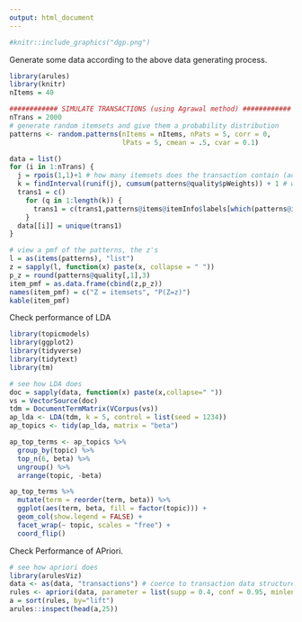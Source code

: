 ```yaml
---
output: html_document
---
```


```r
#knitr::include_graphics("dgp.png")
```

Generate some data according to the above data generating process.

```r
library(arules)
library(knitr)
nItems = 40

############ SIMULATE TRANSACTIONS (using Agrawal method) ############
nTrans = 2000
# generate random itemsets and give them a probability distribution
patterns <- random.patterns(nItems = nItems, nPats = 5, corr = 0, 
                            lPats = 5, cmean = .5, cvar = 0.1)

data = list()
for (i in 1:nTrans) {
  j = rpois(1,1)+1 # how many itemsets does the transaction contain (add one to avoid empty transactions)
  k = findInterval(runif(j), cumsum(patterns@quality$pWeights)) + 1 # which itemsets
  trans1 = c()
    for (q in 1:length(k)) {
      trans1 = c(trans1,patterns@items@itemInfo$labels[which(patterns@items@data[,k[q]]==TRUE)])
    }
  data[[i]] = unique(trans1)
}

# view a pmf of the patterns, the z's
l = as(items(patterns), "list")
z = sapply(l, function(x) paste(x, collapse = " "))
p_z = round(patterns@quality[,1],3)
item_pmf = as.data.frame(cbind(z,p_z))
names(item_pmf) = c("Z = itemsets", "P(Z=z)")
kable(item_pmf)
```

Check performance of LDA

```r
library(topicmodels)
library(ggplot2)
library(tidyverse)
library(tidytext)
library(tm)

# see how LDA does
doc = sapply(data, function(x) paste(x,collapse=" "))
vs = VectorSource(doc)
tdm = DocumentTermMatrix(VCorpus(vs))
ap_lda <- LDA(tdm, k = 5, control = list(seed = 1234))
ap_topics <- tidy(ap_lda, matrix = "beta")

ap_top_terms <- ap_topics %>%
  group_by(topic) %>%
  top_n(6, beta) %>%
  ungroup() %>%
  arrange(topic, -beta)

ap_top_terms %>%
  mutate(term = reorder(term, beta)) %>%
  ggplot(aes(term, beta, fill = factor(topic))) +
  geom_col(show.legend = FALSE) +
  facet_wrap(~ topic, scales = "free") +
  coord_flip()

```

Check Performance of APriori.

```r
# see how apriori does
library(arulesViz)
data <- as(data, "transactions") # coerce to transaction data structure
rules <- apriori(data, parameter = list(supp = 0.4, conf = 0.95, minlen=3))
a = sort(rules, by="lift")
arules::inspect(head(a,25))
```
